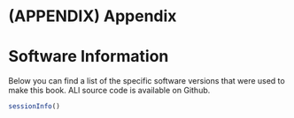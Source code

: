# (APPENDIX) Appendix {-}

# Software Information {-}

Below you can find a list of the specific software versions that were used to make this book. ALl source code is available on Github. 

```r
sessionInfo()
```

